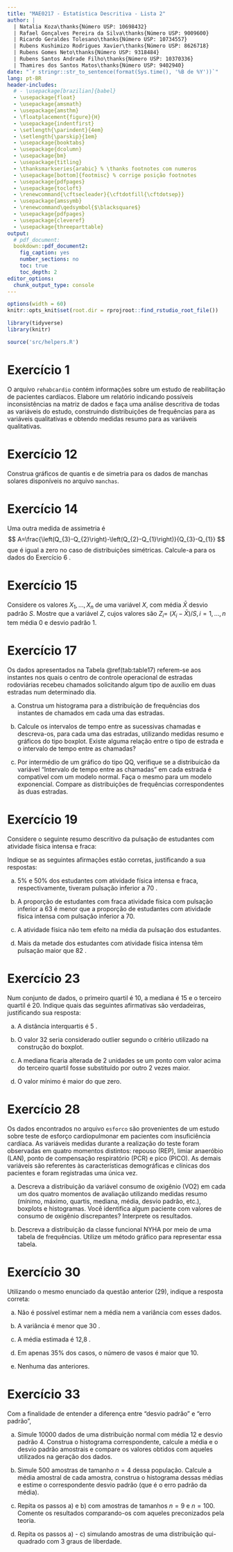 ```yaml
---
title: "MAE0217 - Estatística Descritiva - Lista 2"
author: |
  | Natalia Koza\thanks{Número USP: 10698432}
  | Rafael Gonçalves Pereira da Silva\thanks{Número USP: 9009600}
  | Ricardo Geraldes Tolesano\thanks{Número USP: 10734557}
  | Rubens Kushimizo Rodrigues Xavier\thanks{Número USP: 8626718}
  | Rubens Gomes Neto\thanks{Número USP: 9318484}
  | Rubens Santos Andrade Filho\thanks{Número USP: 10370336}
  | Thamires dos Santos Matos\thanks{Número USP: 9402940}
date: "`r stringr::str_to_sentence(format(Sys.time(), '%B de %Y'))`"
lang: pt-BR
header-includes:
  # - \usepackage[brazilian]{babel}
  - \usepackage{float}
  - \usepackage{amsmath}
  - \usepackage{amsthm}
  - \floatplacement{figure}{H}
  - \usepackage{indentfirst}
  - \setlength{\parindent}{4em}
  - \setlength{\parskip}{1em}
  - \usepackage{booktabs}
  - \usepackage{dcolumn}
  - \usepackage{bm}
  - \usepackage{titling}
  - \thanksmarkseries{arabic} % \thanks footnotes com numeros
  - \usepackage[bottom]{footmisc} % corrige posição footnotes
  - \usepackage{pdfpages}
  - \usepackage{tocloft}
  - \renewcommand{\cftsecleader}{\cftdotfill{\cftdotsep}}
  - \usepackage{amssymb}
  - \renewcommand\qedsymbol{$\blacksquare$}
  - \usepackage{pdfpages}
  - \usepackage{cleveref}
  - \usepackage{threeparttable}
output: 
  # pdf_document:
  bookdown::pdf_document2:
    fig_caption: yes
    number_sections: no
    toc: true
    toc_depth: 2
editor_options: 
  chunk_output_type: console
---
```


<!-- mudar o current working directory para a pasta do projeto: -->
<!--  Seta para baixo ao lado de "Knit" -> Knit directory -> Selecionar "Project Directory" -->

\pagebreak

```r
options(width = 60)
knitr::opts_knit$set(root.dir = rprojroot::find_rstudio_root_file())

library(tidyverse)
library(knitr)

source('src/helpers.R')
```



# Exercício 1

O arquivo `rehabcardio` contém informações sobre um estudo de reabilitação de pacientes cardíacos. Elabore um relatório indicando possíveis inconsistências na matriz de dados e faça uma análise descritiva de todas as variáveis do estudo, construindo distribuições de frequências para as variáveis qualitativas e obtendo medidas resumo para as variáveis qualitativas.

# Exercício 12

Construa gráficos de quantis e de simetria para os dados de manchas solares disponíveis no arquivo `manchas`.


# Exercício 14

Uma outra medida de assimetria é
$$
A=\frac{\left(Q_{3}-Q_{2}\right)-\left(Q_{2}-Q_{1}\right)}{Q_{3}-Q_{1}}
$$
que é igual a zero no caso de distribuições simétricas. Calcule-a para os dados do Exercício 6 .



# Exercício 15

Considere os valores $X_{1}, \ldots, X_{n}$ de uma variável $X$, com média $\bar{X}$ desvio padrão $S$. Mostre que a variável $Z$, cujos valores são $Z_{i}=$ $\left(X_{i}-\bar{X}\right) / S, i=1, \ldots, n$ tem média 0 e desvio padrão $1$.

# Exercício 17

Os dados apresentados na Tabela \@ref(tab:table17) referem-se aos instantes nos quais o centro de controle operacional de estradas rodoviárias recebeu chamados solicitando algum tipo de auxílio em duas estradas num determinado dia.
\begin{table}[H]
\centering
\begin{tabular}{|c|c|c|c|c|c|}
\hline Estrada 1 & $12: 07: 00 \mathrm{AM}$ & $12: 58: 00 \mathrm{AM}$ & $01: 24: 00 \mathrm{AM}$ & $01: 35: 00 \mathrm{AM}$ & $02: 05: 00 \mathrm{AM}$ \\
\hline & $03: 14: 00 \mathrm{AM}$ & $03: 25: 00 \mathrm{AM}$ & $03: 46: 00 \mathrm{AM}$ & $05: 44: 00 \mathrm{AM}$ & $05: 56: 00 \mathrm{AM}$ \\
\hline & $06: 36: 00 \mathrm{AM}$ & $07: 26: 00 \mathrm{AM}$ & $07: 48: 00 \mathrm{AM}$ & $09: 13: 00 \mathrm{AM}$ & $12: 05: 00 \mathrm{PM}$ \\
\hline & $12: 48: 00 \mathrm{PM}$ & $01: 21: 00 \mathrm{PM}$ & $02: 22: 00 \mathrm{PM}$ & $05: 30: 00 \mathrm{PM}$ & $06: 00: 00 \mathrm{PM}$ \\
\hline & $07: 53: 00 \mathrm{PM}$ & $09: 15: 00 \mathrm{PM}$ & $09: 49: 00 \mathrm{PM}$ & $09: 59: 00 \mathrm{PM}$ & $10: 53: 00 \mathrm{PM}$ \\
\hline & $11: 27: 00 \mathrm{PM}$ & $11: 49: 00 \mathrm{PM}$ & $11: 57: 00 \mathrm{PM}$ & & \\
\hline Estrada 2 & $12: 03: 00 \mathrm{AM}$ & $01: 18: 00 \mathrm{AM}$ & $04: 35: 00 \mathrm{AM}$ & $06: 13: 00 \mathrm{AM}$ & $06: 59: 00 \mathrm{AM}$ \\
\hline & $08: 03: 00 \mathrm{AM}$ & $10: 07: 00 \mathrm{AM}$ & $12: 24: 00 \mathrm{PM}$ & $01: 45: 00 \mathrm{PM}$ & $02: 07: 00 \mathrm{PM}$ \\
\hline & $03: 23: 00 \mathrm{PM}$ & $06: 34: 00 \mathrm{PM}$ & $07: 19: 00 \mathrm{PM}$ & $09: 44: 00 \mathrm{PM}$ & $10: 27: 00 \mathrm{PM}$ \\
\hline & $10: 52: 00 \mathrm{PM}$ & $11: 19: 00 \mathrm{PM}$ & $11: 29: 00 \mathrm{PM}$ & $11: 44: 00 \mathrm{PM}$ & \\
\hline
\end{tabular}
\caption{Planilha com instantes de realização de chamados solicitando auxílio em estradas.}
\label{tab:table17}
\end{table}

a) Construa um histograma para a distribuição de frequências dos instantes de chamados em cada uma das estradas.

b) Calcule os intervalos de tempo entre as sucessivas chamadas e descreva-os, para cada uma das estradas, utilizando medidas resumo e gráficos do tipo boxplot. Existe alguma relação entre o tipo de estrada e o intervalo de tempo entre as chamadas?

c) Por intermédio de um gráfico do tipo QQ, verifique se a distribuicão da variável "Intervalo de tempo entre as chamadas" em cada estrada é compatível com um modelo normal. Faça o mesmo para um modelo exponencial. Compare as distribuições de frequências correspondentes às duas estradas.

# Exercício 19

Considere o seguinte resumo descritivo da pulsação de estudantes com atividade física intensa e fraca:
\begin{table}[H]
\begin{tabular}{ccccccccc}
\hline Atividade & $\mathrm{N}$ & Média & Mediana & DP & Min & Max & Q1 & Q3 \\
\hline Intensa & 30 & 79,6 & 82 & 10,5 & 62 & 90 & 70 & 85 \\
\hline Fraca & 30 & 73,1 & 70 & 9,6 & 58 & 92 & 63 & 77 \\
\hline
\end{tabular}
\begin{tablenotes}\footnotesize
\item DP: desvio padrão, Q1: primeiro quartil, Q3: terceiro quartil
\end{tablenotes}
\end{table}



Indique se as seguintes afirmações estão corretas, justificando a sua respostas:

a) $5 \%$ e $50 \%$ dos estudantes com atividade física intensa e fraca, respectivamente, tiveram pulsação inferior a 70 .

b) A proporção de estudantes com fraca atividade física com pulsação inferior a 63 é menor que a proporção de estudantes com atividade física intensa com pulsação inferior a $70$.

c) A atividade física não tem efeito na média da pulsação dos estudantes.

d) Mais da metade dos estudantes com atividade física intensa têm pulsação maior que 82 .

# Exercício 23

Num conjunto de dados, o primeiro quartil é 10, a mediana é $15$ e o terceiro quartil é 20. Indique quais das seguintes afirmativas são verdadeiras, justificando sua resposta:

a) A distância interquartis é 5 .

b) $\mathrm{O}$ valor 32 seria considerado outlier segundo o critério utilizado na construção do boxplot.

c) A mediana ficaria alterada de 2 unidades se um ponto com valor acima do terceiro quartil fosse substituído por outro 2 vezes maior.

d) O valor mínimo é maior do que zero.

# Exercício 28

Os dados encontrados no arquivo `esforco` são provenientes de um estudo sobre teste de esforço cardiopulmonar em pacientes com insuficiência cardíaca. As variáveis medidas durante a realização do teste foram observadas em quatro momentos distintos: repouso (REP), limiar anaeróbio (LAN), ponto de compensação respiratório (PCR) e pico (PICO). As demais variáveis são referentes às características demográficas e clínicas dos pacientes e foram registradas uma única vez.

a) Descreva a distribuição da variável consumo de oxigênio (VO2) em cada um dos quatro momentos de avaliação utilizando medidas resumo (mínimo, máximo, quartis, mediana, média, desvio padrão, etc.), boxplots e histogramas. Você identifica algum paciente com valores de consumo de oxigênio discrepantes? Interprete os resultados.

b) Descreva a distribuição da classe funcional NYHA por meio de uma tabela de frequências. Utilize um método gráfico para representar essa tabela.

# Exercício 30

Utilizando o mesmo enunciado da questão anterior (29), indique a resposta correta:

a) Não é possível estimar nem a média nem a variância com esses dados.

b) A variância é menor que 30 .

c) A média estimada é 12,8 .

d) Em apenas $35 \%$ dos casos, o número de vasos é maior que $10$.

e) Nenhuma das anteriores.

# Exercício 33

Com a finalidade de entender a diferença entre "desvio padrão" e "erro padrão",

a) Simule 10000 dados de uma distribuição normal com média 12 e desvio padrão 4. Construa o histograma correspondente, calcule a média e o desvio padrão amostrais e compare os valores obtidos com aqueles utilizados na geração dos dados.

b) Simule 500 amostras de tamanho $n=4$ dessa população. Calcule a média amostral de cada amostra, construa o histograma dessas médias e estime o correspondente desvio padrão (que é o erro padrão da média).

c) Repita os passos a) e b) com amostras de tamanhos $n=9$ e $n=100$. Comente os resultados comparando-os com aqueles preconizados pela teoria.

d) Repita os passos a) - c) simulando amostras de uma distribuição qui-quadrado com 3 graus de liberdade.

